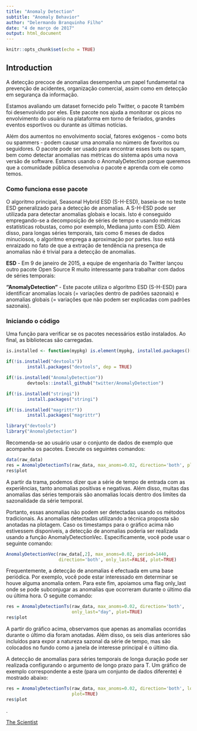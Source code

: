 ---
title: "Anomaly Detection"
subtitle: "Anomaly Behavior"
author: "Delermando Branquinho Filho"
date: "4 de março de 2017"
output: html_document
---

```{r setup, include=FALSE}
knitr::opts_chunk$set(echo = TRUE)
```

## Introduction

A detecção precoce de anomalias desempenha um papel fundamental na prevenção de acidentes, organização comercial, assim como em detecção em segurança da informação. 

Estamos avaliando um dataset fornecido pelo Twitter, o pacote R também foi desenvolvido por eles. Este pacote nos ajuda a monitorar os picos no envolvimento do usuário na plataforma em torno de feriados, grandes eventos esportivos ou durante as últimas notícias.

Além dos aumentos no envolvimento social, fatores exógenos - como bots ou spammers - podem causar uma anomalia no número de favoritos ou seguidores. O pacote pode ser usado para encontrar esses bots ou spam, bem como detectar anomalias nas métricas do sistema após uma nova versão de software. Estamos usando o AnomalyDetection porque queremos que a comunidade pública desenvolva o pacote e aprenda com ele como temos.

### Como funciona esse pacote

O algoritmo principal, Seasonal Hybrid ESD (S-H-ESD), baseia-se no teste ESD generalizado para a detecção de anomalias. A S-H-ESD pode ser utilizada para detectar anomalias globais e locais. Isto é conseguido empregando-se a decomposição de séries de tempo e usando métricas estatísticas robustas, como por exemplo, Mediana junto com ESD. Além disso, para longas séries temporais, tais como 6 meses de dados minuciosos, o algoritmo emprega a aproximação por partes. Isso está enraizado no fato de que a extração de tendência na presença de anomalias não é trivial para a detecção de anomalias.

**ESD** - Em 9 de janeiro de 2015, a equipe de engenharia do Twitter lançou outro pacote Open Source R muito interessante para trabalhar com dados de séries temporais:

**"AnomalyDetection"** - Este pacote utiliza o algoritmo ESD (S-H-ESD) para identificar anomalias locais (= variações dentro de padrões sazonais) e anomalias globais (= variações que não podem ser explicadas com padrões sazonais).

### Iniciando o código

Uma função para verificar se os pacotes necessários estão instalados.
Ao final, as bibliotecas são carregadas.

```{r,warning=FALSE,message=FALSE}
is.installed <- function(mypkg) is.element(mypkg, installed.packages()[,1]) 

if(!is.installed("devtools"))
        install.packages("devtools", dep = TRUE)

if(!is.installed("AnomalyDetection"))
        devtools::install_github("twitter/AnomalyDetection")

if(!is.installed("stringi"))
        install.packages("stringi")

if(!is.installed("magrittr"))
        install.packages("magrittr")

library("devtools")
library("AnomalyDetection")
```

Recomenda-se ao usuário usar o conjunto de dados de exemplo que acompanha os pacotes. Execute os seguintes comandos:

```{r}
data(raw_data)
res = AnomalyDetectionTs(raw_data, max_anoms=0.02, direction='both', plot=TRUE)
res$plot
```


A partir da trama, podemos dizer que a série de tempo de entrada com as experiências, tanto anomalias positivas e negativas. Além disso, muitas das anomalias das séries temporais são anomalias locais dentro dos limites da sazonalidade da série temporal.

Portanto, essas anomalias não podem ser detectadas usando os métodos tradicionais. As anomalias detectadas utilizando a técnica proposta são anotadas na plotagem. Caso os timestamps para o gráfico acima não estivessem disponíveis, a detecção de anomalias poderia ser realizada usando a função AnomalyDetectionVec. Especificamente, você pode usar o seguinte comando:

```{r}
AnomalyDetectionVec(raw_data[,2], max_anoms=0.02, period=1440, 
                    direction='both', only_last=FALSE, plot=TRUE)
```

Frequentemente, a detecção de anomalias é efectuada em uma base periódica. Por exemplo, você pode estar interessado em determinar se houve alguma anomalia ontem. Para este fim, apoiamos uma flag only_last onde se pode subconjugar as anomalias que ocorreram durante o último dia ou última hora. O seguite comando:

```{r}
res = AnomalyDetectionTs(raw_data, max_anoms=0.02, direction='both', 
                         only_last="day", plot=TRUE)
res$plot
```

A partir do gráfico acima, observamos que apenas as anomalias ocorridas durante o último dia foram anotadas. Além disso, os seis dias anteriores são incluídos para expor a natureza sazonal da série de tempo, mas são colocados no fundo como a janela de interesse principal é o último dia.

A detecção de anomalias para séries temporais de longa duração pode ser realizada configurando o argumento de longo prazo para T. Um gráfico de exemplo correspondente a este (para um conjunto de dados diferente) é mostrado abaixo:

```{r}
res = AnomalyDetectionTs(raw_data, max_anoms=0.02, direction='both', longterm = T,
                         plot=TRUE)
res$plot
```


.



[The Scientist](http://www.thescientist.com.br)

